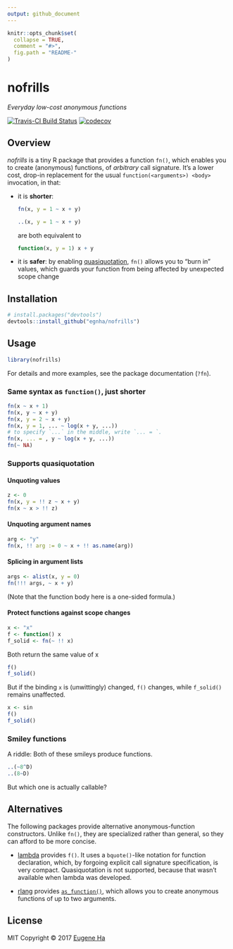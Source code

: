 ```yaml
---
output: github_document
---
```


<!-- README.md is generated from README.Rmd. Please edit that file -->

```r
knitr::opts_chunk$set(
  collapse = TRUE,
  comment = "#>",
  fig.path = "README-"
)
```

# nofrills

_Everyday low-cost anonymous functions_

[![Travis-CI Build Status](https://travis-ci.org/egnha/nofrills.svg?branch=master)](https://travis-ci.org/egnha/nofrills)
[![codecov](https://codecov.io/gh/egnha/nofrills/branch/master/graph/badge.svg)](https://codecov.io/gh/egnha/nofrills)

## Overview

_nofrills_ is a tiny R package that provides a function `fn()`, which enables 
you to create (anonymous) functions, of _arbitrary_ call signature. It’s a lower
cost, drop-in replacement for the usual `function(<arguments>) <body>`
invocation, in that:

  - it is **shorter**:
    ```R
    fn(x, y = 1 ~ x + y)
    
    ..(x, y = 1 ~ x + y)
    ```
    are both equivalent to
    ```R
    function(x, y = 1) x + y
    ```
    
  - it is **safer**: by enabling
    [quasiquotation](http://rlang.tidyverse.org/reference/quasiquotation.html),
   `fn()` allows you to “burn in” values, which guards your function from being
   affected by unexpected scope change


## Installation

```r
# install.packages("devtools")
devtools::install_github("egnha/nofrills")
```

## Usage

```r
library(nofrills)
```

For details and more examples, see the package documentation (`?fn`).

### Same syntax as `function()`, just shorter

```r
fn(x ~ x + 1)
fn(x, y ~ x + y)
fn(x, y = 2 ~ x + y)
fn(x, y = 1, ... ~ log(x + y, ...))
# to specify `...` in the middle, write `... = `.
fn(x, ... = , y ~ log(x + y, ...))
fn(~ NA)
```

### Supports quasiquotation

#### Unquoting values

```r
z <- 0
fn(x, y = !! z ~ x + y)
fn(x ~ x > !! z)
```

#### Unquoting argument names

```r
arg <- "y"
fn(x, !! arg := 0 ~ x + !! as.name(arg))
```

#### Splicing in argument lists

```r
args <- alist(x, y = 0)
fn(!!! args, ~ x + y)
```

(Note that the function body here is a one-sided formula.)

#### Protect functions against scope changes

```r
x <- "x"
f <- function() x
f_solid <- fn(~ !! x)
```

Both return the same value of x

```r
f()
f_solid()
```

But if the binding `x` is (unwittingly) changed, `f()` changes, while
`f_solid()` remains unaffected.

```r
x <- sin
f()
f_solid()
```

### Smiley functions

A riddle: Both of these smileys produce functions.

```r
..(~8^D)
..(8~D)
```

But which one is actually callable?

## Alternatives

The following packages provide alternative anonymous-function constructors. 
Unlike `fn()`, they are specialized rather than general, so they can afford to 
be more concise.

  - [lambda](https://github.com/jimhester/lambda) provides `f()`. It uses a
    `bquote()`-like notation for function declaration, which, by forgoing 
    explicit call signature specification, is very compact. Quasiquotation is 
    not supported, because that wasn't available when lambda was developed.

  - [rlang](https://github.com/tidyverse/rlang) provides 
    [`as_function()`](http://rlang.tidyverse.org/reference/as_function.html), 
    which allows you to create anonymous functions of up to two arguments.

## License

MIT Copyright © 2017 [Eugene Ha](https://github.com/egnha)
